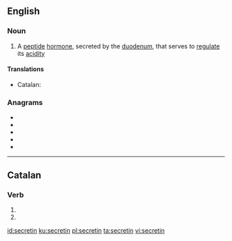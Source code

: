 ==English==
{{wikipedia}}

===Noun===
{{en-noun}}

# {{lb|en|hormone}} A [[peptide]] [[hormone]], secreted by the [[duodenum]], that serves to [[regulate]] its [[acidity]]

====Translations====
{{trans-top|hormone}}
* Catalan: {{t|ca|secretina|f}}
{{trans-mid}}
{{trans-bottom}}

===Anagrams===
* {{l|en|centries}}
* {{l|en|enterics}}
* {{l|en|enticers}}
* {{l|en|in secret}}
* {{l|en|scienter}}

----

==Catalan==

===Verb===
{{head|ca|verb form}}

# {{ca-verb form of|p=3|n=pl|t=pres|m=sub|secretar}}
# {{ca-verb form of|p=3|n=pl|m=impr|secretar}}

[[id:secretin]]
[[ku:secretin]]
[[pl:secretin]]
[[ta:secretin]]
[[vi:secretin]]